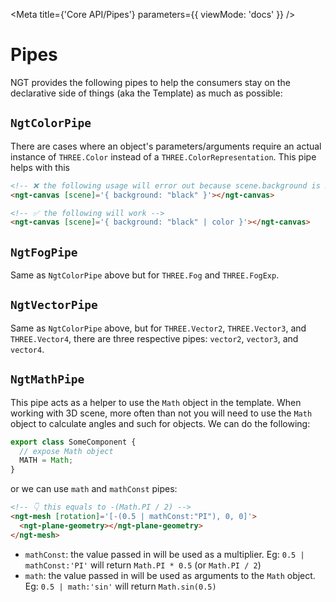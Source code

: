 
<Meta title={'Core API/Pipes'} parameters={{ viewMode: 'docs' }} />

# Pipes

NGT provides the following pipes to help the consumers stay on the declarative side of things (aka the Template) as much as possible:

## `NgtColorPipe`

There are cases where an object's parameters/arguments require an actual instance of `THREE.Color` instead of a `THREE.ColorRepresentation`. This pipe helps with this

```html
<!-- ❌ the following usage will error out because scene.background is not a THREE.Color -->
<ngt-canvas [scene]='{ background: "black" }'></ngt-canvas>

<!-- ✅ the following will work -->
<ngt-canvas [scene]='{ background: "black" | color }'></ngt-canvas>
```

## `NgtFogPipe`

Same as `NgtColorPipe` above but for `THREE.Fog` and `THREE.FogExp`.

## `NgtVectorPipe`

Same as `NgtColorPipe` above, but for `THREE.Vector2`, `THREE.Vector3`, and `THREE.Vector4`, there are three respective pipes: `vector2`, `vector3`, and `vector4`.

## `NgtMathPipe`

This pipe acts as a helper to use the `Math` object in the template. When working with 3D scene, more often than not you will need to use the `Math` object to calculate angles and such for objects. We can do the following:

```ts
export class SomeComponent {
  // expose Math object
  MATH = Math;
}
```

or we can use `math` and `mathConst` pipes:

```html
<!-- 👇 this equals to -(Math.PI / 2) -->
<ngt-mesh [rotation]='[-(0.5 | mathConst:"PI"), 0, 0]'>
  <ngt-plane-geometry></ngt-plane-geometry>
</ngt-mesh>
```

- `mathConst`: the value passed in will be used as a multiplier. Eg: `0.5 | mathConst:'PI'` will return `Math.PI * 0.5` (or `Math.PI / 2`)
- `math`: the value passed in will be used as arguments to the `Math` object. Eg: `0.5 | math:'sin'` will return `Math.sin(0.5)`
